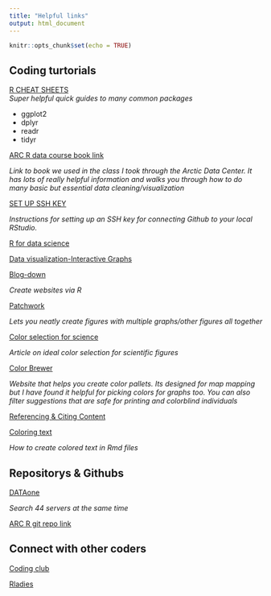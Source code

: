 ```yaml
---
title: "Helpful links"
output: html_document
---
```


```r
knitr::opts_chunk$set(echo = TRUE)
```

## Coding turtorials  

[R CHEAT SHEETS](https://www.rstudio.com/resources/cheatsheets/)  
  *Super helpful quick guides to many common packages*

  - ggplot2
  - dplyr
  - readr
  - tidyr

[ARC R data course book link](https://learning.nceas.ucsb.edu/2022-02-arctic/index.html#reproducible-research-techniques-for-synthesis) 

  *Link to book we used in the class I took through the Arctic Data Center. It has lots of really helpful information and walks you through how to do many basic but essential data cleaning/visualization*

[SET UP SSH KEY](https://happygitwithr.com/ssh-keys.html)  

  *Instructions for setting up an SSH key for connecting Github to your local RStudio.*

[R for data science](https://r4ds.had.co.nz/)  

[Data visualization-Interactive Graphs](https://cengel.github.io/R-data-viz/interactive-graphs.html)  

[Blog-down](https://bookdown.org/yihui/blogdown/)  

  *Create websites via R* 

[Patchwork](https://patchwork.data-imaginist.com/)  

  *Lets you neatly create figures with multiple graphs/other figures all together*

[Color selection for science](https://doi.org/10.1038/s41467-020-19160-7)  

  *Article on ideal color selection for scientific figures*
  
[Color Brewer](https://colorbrewer2.org/#type=sequential&scheme=BuGn&n=3)  

*Website that helps you create color pallets. Its designed for map mapping but I have found it helpful for picking colors for graphs too. You can also filter suggestions that are safe for printing and colorblind individuals*

[Referencing & Citing Content](https://docs.github.com/en/repositories/archiving-a-github-repository/referencing-and-citing-content)

[Coloring text](https://bookdown.org/yihui/rmarkdown-cookbook/chunk-styling.html)  

  *How to create colored text in Rmd files*


## Repositorys & Githubs 
[DATAone](https://www.dataone.org/)  

  *Search 44 servers at the same time*

[ARC R git repo link](https://github.com/NCEAS/nceas-training)



## Connect with other coders 

[Coding club](https://ourcodingclub.github.io/)

[Rladies](https://rladies.org/)


